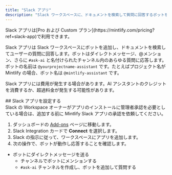 ```yaml
---
title: "Slack アプリ"
description: "Slack ワークスペースに、ドキュメントを検索して質問に回答するボットを追加する"
---
```


<Info>
  Slack アプリは[Pro および Custom プラン](https://mintlify.com/pricing?ref=slack-app)で利用できます。
</Info>

Slack アプリは Slack ワークスペースにボットを追加し、ドキュメントを検索してユーザーの質問に回答します。ボットはダイレクトメッセージ、@メンション、さらに `#ask-ai` と名付けられたチャンネル内のあらゆる質問に応答します。ボットの名前は `@yourprojectname-assistant` です。たとえばプロジェクト名が Mintlify の場合、ボット名は `@mintlify-assistant` です。

Slack アプリには費用が発生する場合があります。AI アシスタントのクレジットを消費するか、超過料金が発生する可能性があります。

<div id="set-up-the-slack-app">
  ## Slack アプリを設定する
</div>

<Note>
  Slack の Workspace オーナーがアプリのインストールに管理者承認を必要としている場合は、追加する前に Mintlify Slack アプリの承認を依頼してください。
</Note>

1. ダッシュボードの [Add-ons](https://dashboard.mintlify.com/products/addons) ページに移動します。
2. Slack Integration カードで **Connect** を選択します。
3. Slack の指示に従って、ワークスペースにアプリを追加します。
4. 次の操作で、ボットが動作し応答することを確認します。

- ボットにダイレクトメッセージを送る
  - チャンネルでボットにメンションする
  - `#ask-ai` チャンネルを作成し、ボットを追加して質問する